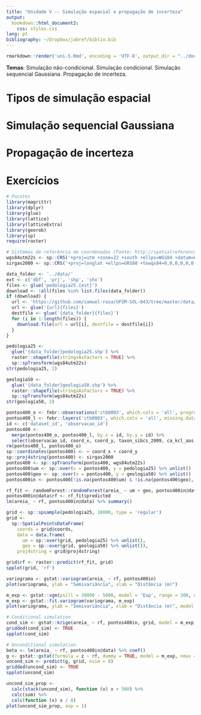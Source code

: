 ```yaml
---
title: "Unidade V -- Simulação espacial e propagação de incerteza"
output: 
  bookdown::html_document2:
    css: styles.css
lang: pt
bibliography: ~/Dropbox/jabref/biblio.bib
---
```


```r
rmarkdown::render('uni-5.Rmd', encoding = 'UTF-8', output_dir = "../docs")
```

<div id="summary">
**Temas**: Simulação não-condicional. Simulação condicional. Simulação sequencial Gaussiana. Propagação de
incerteza.
</div>

# Tipos de simulação espacial

# Simulação sequencial Gaussiana

# Propagação de incerteza

# Exercícios

```r
# Pacotes
library(magrittr)
library(dplyr)
library(glue)
library(lattice)
library(latticeExtra)
library(georob)
library(sp)
require(raster)

# Sistemas de referência de coordenadas (Fonte: http://spatialreference.org/ref/epsg/)
wgs84utm22s <- sp::CRS('+proj=utm +zone=22 +south +ellps=WGS84 +datum=WGS84 +units=m +no_defs')
sirgas2000 <- sp::CRS('+proj=longlat +ellps=GRS80 +towgs84=0,0,0,0,0,0,0 +no_defs')
```

```r
data_folder <- '../data/'
ext <- c('dbf', 'prj', 'shp', 'shx')
files <- glue('pedologia25.{ext}')
download <- !all(files %in% list.files(data_folder))
if (download) {
  url <- 'https://github.com/samuel-rosa/UFSM-SOL-843/tree/master/data/'
  url <- glue('{url}{files}')
  destfile <- glue('{data_folder}{files}')
  for (i in 1:length(files)) {
    download.file(url = url[i], destfile = destfile[i])
  }
}
```

```r
pedologia25 <- 
  glue('{data_folder}pedologia25.shp') %>% 
  raster::shapefile(stringsAsFactors = TRUE) %>% 
  sp::spTransform(wgs84utm22s)
str(pedologia25, 2)
```

```r
geologia50 <- 
  glue('{data_folder}geologia50.shp') %>% 
  raster::shapefile(stringsAsFactors = TRUE) %>% 
  sp::spTransform(wgs84utm22s)
str(geologia50, 2)
```

```r
pontos400_o <- febr::observations('ctb0003', which.cols = 'all', progress = FALSE)
pontos400_l <- febr::layers('ctb0003', which.cols = 'all', missing.data = 'keep', progress = FALSE)
id <- c('dataset_id', 'observacao_id')
pontos400 <- 
  merge(pontos400_o, pontos400_l, by.x = id, by.y = id) %>% 
  select(observacao_id, coord_x, coord_y, taxon_sibcs_2009, ca_kcl_aas, argila_, areia_)
rm(pontos400_l, pontos400_o)
sp::coordinates(pontos400) <- ~ coord_x + coord_y
sp::proj4string(pontos400) <- sirgas2000
pontos400 <- sp::spTransform(pontos400, wgs84utm22s)
pontos400$um <- sp::over(x = pontos400, y = pedologia25) %>% unlist()
pontos400$geo <- sp::over(x = pontos400, y = geologia50) %>% unlist()
pontos400in <- pontos400[!is.na(pontos400$um) & !is.na(pontos400$geo), ]
```

```r
rf_fit <- randomForest::randomForest(areia_ ~ um + geo, pontos400in@data)
pontos400in@data$rf <- rf_fit$predicted
lm(areia_ ~ rf, pontos400in@data) %>% summary()
```

```r
grid <- sp::spsample(pedologia25, 10000, type = 'regular')
grid <- 
  sp::SpatialPointsDataFrame(
    coords = grid@coords, 
    data = data.frame(
      um = sp::over(grid, pedologia25) %>% unlist(),
      geo = sp::over(grid, geologia50) %>% unlist()),
    proj4string = grid@proj4string)
```

```r
grid$rf <- raster::predict(rf_fit, grid)
spplot(grid, 'rf')
```

```r
variograma <- gstat::variogram(areia_ ~ rf, pontos400in)
plot(variograma, ylab = "Semivariância", xlab = "Distância (m)")
```

```r
m_exp <- gstat::vgm(psill = 30000 - 5000, model = 'Exp', range = 300, nugget = 5000)
m_exp <- gstat::fit.variogram(variograma, m_exp)
plot(variograma, ylab = "Semivariância", xlab = "Distância (m)", model = m_exp)
```



```r
# Conditional simulation
cond_sim <- gstat::krige(areia_ ~ rf, pontos400in, grid, model = m_exp, nmax = 15, nsim = 8)
gridded(cond_sim) <- TRUE
spplot(cond_sim)
```

```r
# Unconditional simulation
beta <- lm(areia_ ~ rf, pontos400in@data) %>% coef()
g <- gstat::gstat(formula = z ~ rf, dummy = TRUE, model = m_exp, nmax = 15, beta = beta)
uncond_sim <- predict(g, grid, nsim = 8)
gridded(uncond_sim) <- TRUE
spplot(uncond_sim)
```

```r
uncond_sim_prop <- 
  calc(stack(uncond_sim), function (x) x > 500) %>% 
  calc(sum) %>% 
  calc(function (x) x / 8)
plot(uncond_sim_prop, asp = 1)
```


